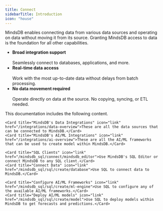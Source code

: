 ```yaml
---
title: Connect
sidebarTitle: Introduction
icon: "house"
---
```


MindsDB enables connecting data from various data sources and operating on data without moving it from its source. Granting MindsDB access to data is the foundation for all other capabilities.

* **Broad integration support** <br></br>
Seamlessly connect to databases, applications, and more.
* **Real-time data access** <br></br>
Work with the most up-to-date data without delays from batch processing.
* **No data movement required** <br></br>
Operate directly on data at the source. No copying, syncing, or ETL needed.

This documentation includes the following content.

<CardGroup cols={2}>

    <Card title="MindsDB's Data Integrations" icon="link" href="/integrations/data-overview">These are all the data sources that can be connected to MindsDB.</Card>
    <Card title="MindsDB's AI/ML Integrations" icon="link" href="/integrations/ai-overview">These are all the AI/ML frameworks that can be used to create model within MindsDB.</Card>

    <Card title="SQL Clients" icon="link" href="/mindsdb_sql/connect/mindsdb_editor">Use MindsDB's SQL Editor or connect MindsDB to any SQL client.</Card>
    <Card title="Connect Data" icon="link" href="/mindsdb_sql/sql/create/database">Use SQL to connect data to MindsDB.</Card>
    
    <Card title="Configure AI/ML Frameworks" icon="link" href="/mindsdb_sql/sql/create/ml-engine">Use SQL to configure any of the available AI/ML frameworks.</Card>
    <Card title="Deploy AI/ML models" icon="link" href="/mindsdb_sql/sql/create/model">Use SQL to deploy models within MindsDB to get forecasts and predictions.</Card>

</CardGroup>
